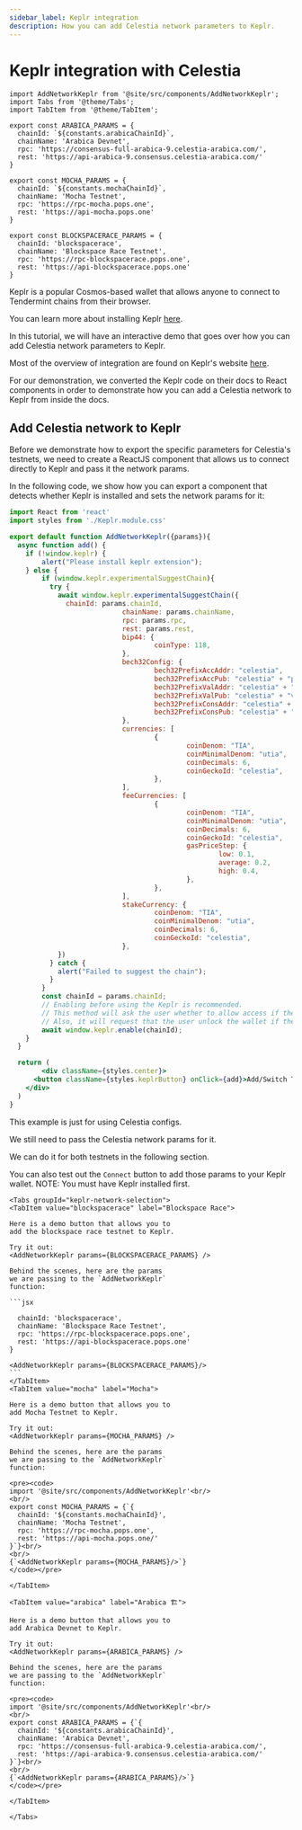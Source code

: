 ```yaml
---
sidebar_label: Keplr integration 
description: How you can add Celestia network parameters to Keplr.
---
```


# Keplr integration with Celestia


````mdx-code-block
import AddNetworkKeplr from '@site/src/components/AddNetworkKeplr';
import Tabs from '@theme/Tabs';
import TabItem from '@theme/TabItem';

export const ARABICA_PARAMS = {
  chainId: `${constants.arabicaChainId}`,
  chainName: 'Arabica Devnet',
  rpc: 'https://consensus-full-arabica-9.celestia-arabica.com/',
  rest: 'https://api-arabica-9.consensus.celestia-arabica.com/'
}

export const MOCHA_PARAMS = {
  chainId: `${constants.mochaChainId}`,
  chainName: 'Mocha Testnet',
  rpc: 'https://rpc-mocha.pops.one',
  rest: 'https://api-mocha.pops.one'
}

export const BLOCKSPACERACE_PARAMS = {
  chainId: 'blockspacerace',
  chainName: 'Blockspace Race Testnet',
  rpc: 'https://rpc-blockspacerace.pops.one',
  rest: 'https://api-blockspacerace.pops.one'
}
````

Keplr is a popular Cosmos-based wallet that allows anyone
to connect to Tendermint chains from their browser.

You can learn more about installing Keplr [here](https://www.keplr.app/download).

In this tutorial, we will have an interactive demo that goes over how
you can add Celestia network parameters to Keplr.

Most of the overview of integration are found on Keplr's website
[here](https://docs.keplr.app/api).

For our demonstration, we converted the Keplr code on their docs
to React components in order to demonstrate how you can add a Celestia
network to Keplr from inside the docs.

## Add Celestia network to Keplr

Before we demonstrate how to export the specific parameters for
Celestia's testnets, we need to create a ReactJS component
that allows us to connect directly to Keplr and pass it the network
params.

In the following code, we show how you can export a component
that detects whether Keplr is installed and sets the network
params for it:

```jsx
import React from 'react'
import styles from './Keplr.module.css'

export default function AddNetworkKeplr({params}){
  async function add() {
    if (!window.keplr) {
        alert("Please install keplr extension");
    } else {
        if (window.keplr.experimentalSuggestChain){
          try {
            await window.keplr.experimentalSuggestChain({
              chainId: params.chainId, 
							chainName: params.chainName,
							rpc: params.rpc,
							rest: params.rest,
							bip44: {
									coinType: 118,
							},
							bech32Config: {
									bech32PrefixAccAddr: "celestia",
									bech32PrefixAccPub: "celestia" + "pub",
									bech32PrefixValAddr: "celestia" + "valoper",
									bech32PrefixValPub: "celestia" + "valoperpub",
									bech32PrefixConsAddr: "celestia" + "valcons",
									bech32PrefixConsPub: "celestia" + "valconspub",
							},
							currencies: [ 
									{ 
											coinDenom: "TIA", 
											coinMinimalDenom: "utia", 
											coinDecimals: 6, 
											coinGeckoId: "celestia", 
									}, 
							],
							feeCurrencies: [
									{
											coinDenom: "TIA",
											coinMinimalDenom: "utia",
											coinDecimals: 6,
											coinGeckoId: "celestia",
											gasPriceStep: {
													low: 0.1,
													average: 0.2,
													high: 0.4,
											},
									},
							],
							stakeCurrency: {
									coinDenom: "TIA",
									coinMinimalDenom: "utia",
									coinDecimals: 6,
									coinGeckoId: "celestia",
							},   
            }) 
          } catch {
            alert("Failed to suggest the chain");
          }
        }
        const chainId = params.chainId;
        // Enabling before using the Keplr is recommended.
        // This method will ask the user whether to allow access if they haven't visited this website.
        // Also, it will request that the user unlock the wallet if the wallet is locked.
        await window.keplr.enable(chainId);
    }
  }

  return (
		<div className={styles.center}>
      <button className={styles.keplrButton} onClick={add}>Add/Switch To {params.chainName}</button> 
    </div>
  )
}
```

This example is just for using Celestia configs.

We still need to pass the Celestia network params for it.

We can do it for both testnets in the following section.

You can also test out the `Connect` button to add those
params to your Keplr wallet. NOTE: You must have Keplr installed
first.

````mdx-code-block
<Tabs groupId="keplr-network-selection">
<TabItem value="blockspacerace" label="Blockspace Race">

Here is a demo button that allows you to
add the blockspace race testnet to Keplr.

Try it out:
<AddNetworkKeplr params={BLOCKSPACERACE_PARAMS} />

Behind the scenes, here are the params
we are passing to the `AddNetworkKeplr`
function:

```jsx

  chainId: 'blockspacerace',
  chainName: 'Blockspace Race Testnet',
  rpc: 'https://rpc-blockspacerace.pops.one',
  rest: 'https://api-blockspacerace.pops.one'
}

<AddNetworkKeplr params={BLOCKSPACERACE_PARAMS}/>
```
</TabItem>
<TabItem value="mocha" label="Mocha">

Here is a demo button that allows you to
add Mocha Testnet to Keplr.

Try it out:
<AddNetworkKeplr params={MOCHA_PARAMS} />

Behind the scenes, here are the params
we are passing to the `AddNetworkKeplr`
function:

<pre><code>
import '@site/src/components/AddNetworkKeplr'<br/>
<br/>
export const MOCHA_PARAMS = {`{
  chainId: '${constants.mochaChainId}',
  chainName: 'Mocha Testnet',
  rpc: 'https://rpc-mocha.pops.one',
  rest: 'https://api-mocha.pops.one/'
}`}<br/>
<br/>
{`<AddNetworkKeplr params={MOCHA_PARAMS}/>`}
</code></pre>

</TabItem>

<TabItem value="arabica" label="Arabica 🏗️">

Here is a demo button that allows you to
add Arabica Devnet to Keplr.

Try it out:
<AddNetworkKeplr params={ARABICA_PARAMS} />

Behind the scenes, here are the params
we are passing to the `AddNetworkKeplr`
function:

<pre><code>
import '@site/src/components/AddNetworkKeplr'<br/>
<br/>
export const ARABICA_PARAMS = {`{
  chainId: '${constants.arabicaChainId}',
  chainName: 'Arabica Devnet',
  rpc: 'https://consensus-full-arabica-9.celestia-arabica.com/',
  rest: 'https://api-arabica-9.consensus.celestia-arabica.com/'
}`}<br/>
<br/>
{`<AddNetworkKeplr params={ARABICA_PARAMS}/>`}
</code></pre>

</TabItem>

</Tabs>
````
